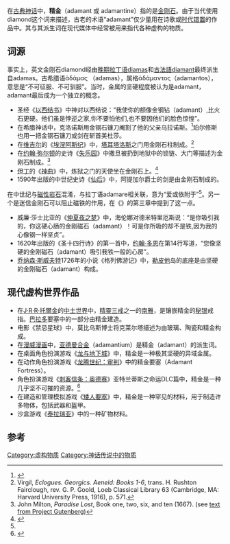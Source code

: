 {{Distinguish|text=[[精炼|精炼]]的金属}}在[[古典神话|古典神话]]中，'''精金'''（adamant 或 adamantine）指的是[[金刚石|金刚石]]。由于当代使用diamond这个词来描述，古老的术语“adamant”仅少量用在诗歌或[[时代错置|时代错置]]的作品中。其与其派生词在现代媒体中经常被用来指代各种虚构的物质。

== 词源 ==
事实上，英文金刚石diamond经由[[晚期拉丁语|晚期拉丁语]]diamas和[[古法語|古法語]]diamant最终派生自adamas。古希腊语ἀδάμας （adamas），属格ἀδάμαντος（adamantos），意思是“不可征服、不可驯服”。当时，金属的坚硬程度被认为是adamant，adamant最后成为一个独立的概念。

* 圣经《[[以西結書|以西结书]]》中神对以西结说：“我使你的额像金钢钻（adamant）,比火石更硬。他们虽是悖逆之家,你不要怕他们,也不要因他们的脸色惊惶”。
* 在希腊神话中，克洛诺斯用金钢石镰刀阉割了他的父亲乌拉诺斯。<ref name=":0">{{cite book|last=Hesiod|title=Hesiod's Theogony|year=1987|publisher=Focus Information Group|location=Cambridge, Ma|isbn=9780941051002|pages=[https://archive.org/details/hesiodstheogony00hesi/page/37 37–38 at lines 161–181]|author2=Richard S. Calwell|quote=Quick she [Gaia] made the element of grey adamant, made a great sickle...|url-access=registration|url=https://archive.org/details/hesiodstheogony00hesi/page/37}}</ref>珀尔修斯也用一把金钢石镰刀或剑在斩首美杜莎。
* 在[[维吉尔|维吉尔]]的《[[埃涅阿斯纪|埃涅阿斯纪]]》中，[[塔耳塔洛斯|塔耳塔洛斯]]之门用金刚石柱制成。<ref>Virgil, ''Eclogues. Georgics. Aeneid: Books 1-6'', trans. H. Rushton Fairclough, rev. G. P. Goold, Loeb Classical Library 63 (Cambridge, MA: Harvard University Press, 1916), p. 571.</ref>
* 在[[约翰·弥尔顿|约翰·弥尔顿]]的史诗《[[失樂園|失乐园]]》中撒旦被扔到地狱中的锁链、大门等描述为金刚石制成。<ref>John Milton, ''Paradise Lost'', Book one, two, six, and ten (1667). (see  [[gutenberg:20|text from Project Gutenberg]])</ref>
* [[但丁·阿利吉耶里|但丁]]的《[[神曲|神曲]]》中，炼狱之门的天使坐在金刚石上。<ref>{{cite web|title=Bang’s Purgatorio|url=https://www.newyorker.com/books/poems/bang-purgatorio|website=The New Yorker|language=en-us|last1=Bang|first1=Mary Jo}}</ref>
* 1590年出版的中世纪史诗《[[仙后|仙后]]》中，阿提加尔爵士的剑是由金刚石制成的。

在中世纪与[[磁石|磁性岩石]]混淆，与拉丁语adamare相关联，意为“爱或依附于”<ref name=":0" />。另一个是迷信金刚石可以阻止磁铁的作用，在《{{Le|流行的谬误|Pseudodoxia_Epidemica}}》的第三章中提到了这一点。

* 威廉·莎士比亚的《[[仲夏夜之夢|仲夏夜之梦]]》中，海伦娜对德米特里厄斯说：“是你吸引我的，你这硬心肠的金刚磁石（adamant）！可是你所吸的却不是铁,因为我的心像钢一样坚贞”。
* 1620年出版的《圣十四行诗》的第一首中，[[约翰·多恩|约翰·多恩]]在第14行写道，“您像坚硬的金刚磁石（adamant）吸引我铁一般的心房”。
* [[乔纳森·斯威夫特|乔纳森·斯威夫特]]1726年的小说《格列佛游记》中，[[勒皮他|勒皮他]]岛的底座是由坚硬的金刚磁石（adamant）构成。

== 现代虚构世界作品 ==

* 在[[J·R·R·托爾金|J·R·R·托爾金]]的[[中土世界|中土世界]]中，[[精靈三戒|精靈三戒]]之一的[[精靈三戒#南雅|南雅]]，是镶嵌精金的[[秘银|秘银]]戒指。[[巴拉多|巴拉多]]要塞中的一部分由精金建造。
* 电影《禁忌星球》中，莫比乌斯博士将克莱尔塔描述为由玻璃、陶瓷和精金构成。
* 在[[漫威漫畫|漫威漫画]]中，[[亞德曼合金|亚德曼合金]]（adamantium）是精金（adamant）的派生词。
* 在桌面角色扮演游戏《[[龙与地下城|龙与地下城]]》中，精金是一种极其坚硬的异域金属。
* 在动作角色扮演游戏《[[龙腾世纪：审判|龙腾世纪：审判]]》中的精金要塞（Adamant Fortress）。
* 角色扮演游戏《[[刺客信条：奥德赛|刺客信条：奥德赛]]》亚特兰蒂斯之命运DLC篇中，精金是一种几乎坚不可摧的资源。<ref>{{cite video game|title=[[Assassin's_Creed_Odyssey|Assassin's Creed Odyssey]] – [[Assassin's_Creed_Odyssey#The_Fate_of_Atlantis|The Fate of Atlantis: The Judgement of Atlantis]]|developer=[[Ubisoft_Quebec|Ubisoft Quebec]]|publisher=[[Ubisoft|Ubisoft]]|date=16 July 2019|platform=[[Microsoft_Windows|PC]], [[PS4|PS4]], [[Xbox_One|Xbox One]]|level=Most Adamantly}}</ref>
* 在建造和管理模拟游戏《[[矮人要塞|矮人要塞]]》中，精金是一种罕见的材料，用于制造许多物体，包括武器和盔甲。
*沙盒游戏《[[泰拉瑞亚|泰拉瑞亚]]》中的一种矿物材料。

== 参考 ==
<references />
[[Category:虚构物质|Category:虚构物质]]
[[Category:神话传说中的物质|Category:神话传说中的物质]]
